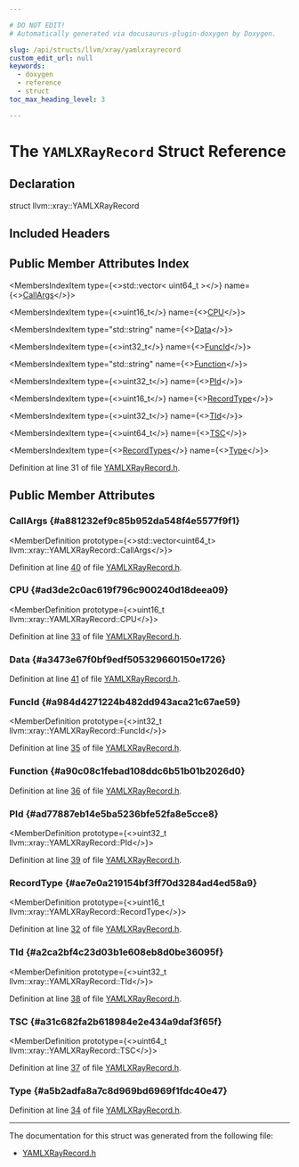 ```yaml
---

# DO NOT EDIT!
# Automatically generated via docusaurus-plugin-doxygen by Doxygen.

slug: /api/structs/llvm/xray/yamlxrayrecord
custom_edit_url: null
keywords:
  - doxygen
  - reference
  - struct
toc_max_heading_level: 3

---
```





# The `YAMLXRayRecord` Struct Reference

<DoxygenPage pluginConfig={pluginConfig}>



## Declaration

<CodeBlock>struct llvm::xray::YAMLXRayRecord</CodeBlock>

## Included Headers

<IncludesList>
<IncludesListItem
  filePath="llvm/XRay/YAMLXRayRecord.h"
  permalink="/docs/api/files/include/include/llvm/include/llvm/xray/yamlxrayrecord-h"
  isLocal="true" />
</IncludesList>

## Public Member Attributes Index

<MembersIndex>

<MembersIndexItem
  type={<>std::vector&lt; uint64&#95;t &gt;</>}
  name={<><a href="#a881232ef9c85b952da548f4e5577f9f1">CallArgs</a></>}>
</MembersIndexItem>

<MembersIndexItem
  type={<>uint16&#95;t</>}
  name={<><a href="#ad3de2c0ac619f796c900240d18deea09">CPU</a></>}>
</MembersIndexItem>

<MembersIndexItem
  type="std::string"
  name={<><a href="#a3473e67f0bf9edf505329660150e1726">Data</a></>}>
</MembersIndexItem>

<MembersIndexItem
  type={<>int32&#95;t</>}
  name={<><a href="#a984d4271224b482dd943aca21c67ae59">FuncId</a></>}>
</MembersIndexItem>

<MembersIndexItem
  type="std::string"
  name={<><a href="#a90c08c1febad108ddc6b51b01b2026d0">Function</a></>}>
</MembersIndexItem>

<MembersIndexItem
  type={<>uint32&#95;t</>}
  name={<><a href="#ad77887eb14e5ba5236bfe52fa8e5cce8">PId</a></>}>
</MembersIndexItem>

<MembersIndexItem
  type={<>uint16&#95;t</>}
  name={<><a href="#ae7e0a219154bf3ff70d3284ad4ed58a9">RecordType</a></>}>
</MembersIndexItem>

<MembersIndexItem
  type={<>uint32&#95;t</>}
  name={<><a href="#a2ca2bf4c23d03b1e608eb8d0be36095f">TId</a></>}>
</MembersIndexItem>

<MembersIndexItem
  type={<>uint64&#95;t</>}
  name={<><a href="#a31c682fa2b618984e2e434a9daf3f65f">TSC</a></>}>
</MembersIndexItem>

<MembersIndexItem
  type={<><a href="/docs/api/namespaces/llvm/xray/#a97b00c8e300bcf67f4473baf957f1892">RecordTypes</a></>}
  name={<><a href="#a5b2adfa8a7c8d969bd6969f1fdc40e47">Type</a></>}>
</MembersIndexItem>

</MembersIndex>


Definition at line 31 of file <a href="/docs/api/files/include/include/llvm/include/llvm/xray/yamlxrayrecord-h">YAMLXRayRecord.h</a>.

<SectionDefinition>

## Public Member Attributes

### CallArgs {#a881232ef9c85b952da548f4e5577f9f1}

<MemberDefinition
  prototype={<>std::vector&lt;uint64&#95;t&gt; llvm::xray::YAMLXRayRecord::CallArgs</>}>

Definition at line <a href="/docs/api/files/include/include/llvm/include/llvm/xray/yamlxrayrecord-h/#l00040">40</a> of file <a href="/docs/api/files/include/include/llvm/include/llvm/xray/yamlxrayrecord-h">YAMLXRayRecord.h</a>.
</MemberDefinition>

### CPU {#ad3de2c0ac619f796c900240d18deea09}

<MemberDefinition
  prototype={<>uint16&#95;t llvm::xray::YAMLXRayRecord::CPU</>}>

Definition at line <a href="/docs/api/files/include/include/llvm/include/llvm/xray/yamlxrayrecord-h/#l00033">33</a> of file <a href="/docs/api/files/include/include/llvm/include/llvm/xray/yamlxrayrecord-h">YAMLXRayRecord.h</a>.
</MemberDefinition>

### Data {#a3473e67f0bf9edf505329660150e1726}

<MemberDefinition
  prototype="std::string llvm::xray::YAMLXRayRecord::Data">

Definition at line <a href="/docs/api/files/include/include/llvm/include/llvm/xray/yamlxrayrecord-h/#l00041">41</a> of file <a href="/docs/api/files/include/include/llvm/include/llvm/xray/yamlxrayrecord-h">YAMLXRayRecord.h</a>.
</MemberDefinition>

### FuncId {#a984d4271224b482dd943aca21c67ae59}

<MemberDefinition
  prototype={<>int32&#95;t llvm::xray::YAMLXRayRecord::FuncId</>}>

Definition at line <a href="/docs/api/files/include/include/llvm/include/llvm/xray/yamlxrayrecord-h/#l00035">35</a> of file <a href="/docs/api/files/include/include/llvm/include/llvm/xray/yamlxrayrecord-h">YAMLXRayRecord.h</a>.
</MemberDefinition>

### Function {#a90c08c1febad108ddc6b51b01b2026d0}

<MemberDefinition
  prototype="std::string llvm::xray::YAMLXRayRecord::Function">

Definition at line <a href="/docs/api/files/include/include/llvm/include/llvm/xray/yamlxrayrecord-h/#l00036">36</a> of file <a href="/docs/api/files/include/include/llvm/include/llvm/xray/yamlxrayrecord-h">YAMLXRayRecord.h</a>.
</MemberDefinition>

### PId {#ad77887eb14e5ba5236bfe52fa8e5cce8}

<MemberDefinition
  prototype={<>uint32&#95;t llvm::xray::YAMLXRayRecord::PId</>}>

Definition at line <a href="/docs/api/files/include/include/llvm/include/llvm/xray/yamlxrayrecord-h/#l00039">39</a> of file <a href="/docs/api/files/include/include/llvm/include/llvm/xray/yamlxrayrecord-h">YAMLXRayRecord.h</a>.
</MemberDefinition>

### RecordType {#ae7e0a219154bf3ff70d3284ad4ed58a9}

<MemberDefinition
  prototype={<>uint16&#95;t llvm::xray::YAMLXRayRecord::RecordType</>}>

Definition at line <a href="/docs/api/files/include/include/llvm/include/llvm/xray/yamlxrayrecord-h/#l00032">32</a> of file <a href="/docs/api/files/include/include/llvm/include/llvm/xray/yamlxrayrecord-h">YAMLXRayRecord.h</a>.
</MemberDefinition>

### TId {#a2ca2bf4c23d03b1e608eb8d0be36095f}

<MemberDefinition
  prototype={<>uint32&#95;t llvm::xray::YAMLXRayRecord::TId</>}>

Definition at line <a href="/docs/api/files/include/include/llvm/include/llvm/xray/yamlxrayrecord-h/#l00038">38</a> of file <a href="/docs/api/files/include/include/llvm/include/llvm/xray/yamlxrayrecord-h">YAMLXRayRecord.h</a>.
</MemberDefinition>

### TSC {#a31c682fa2b618984e2e434a9daf3f65f}

<MemberDefinition
  prototype={<>uint64&#95;t llvm::xray::YAMLXRayRecord::TSC</>}>

Definition at line <a href="/docs/api/files/include/include/llvm/include/llvm/xray/yamlxrayrecord-h/#l00037">37</a> of file <a href="/docs/api/files/include/include/llvm/include/llvm/xray/yamlxrayrecord-h">YAMLXRayRecord.h</a>.
</MemberDefinition>

### Type {#a5b2adfa8a7c8d969bd6969f1fdc40e47}

<MemberDefinition
  prototype="RecordTypes llvm::xray::YAMLXRayRecord::Type">

Definition at line <a href="/docs/api/files/include/include/llvm/include/llvm/xray/yamlxrayrecord-h/#l00034">34</a> of file <a href="/docs/api/files/include/include/llvm/include/llvm/xray/yamlxrayrecord-h">YAMLXRayRecord.h</a>.
</MemberDefinition>

</SectionDefinition>

<hr/>

The documentation for this struct was generated from the following file:

<ul>
<li><a href="/docs/api/files/include/include/llvm/include/llvm/xray/yamlxrayrecord-h">YAMLXRayRecord.h</a></li>
</ul>

</DoxygenPage>
